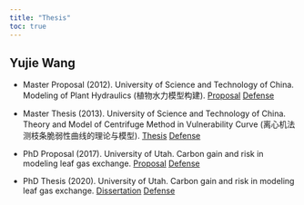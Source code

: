 ```yaml
---
title: "Thesis"
toc: true
---
```


## Yujie Wang

- Master Proposal (2012).
  University of Science and Technology of China.
  Modeling of Plant Hydraulics (植物水力模型构建).
  [Proposal](./theses/wang-2012-ms-proposal.pdf)
  [Defense](./theses/wang-2012-ms-proposal-defense.pdf)

- Master Thesis (2013).
  University of Science and Technology of China.
  Theory and Model of Centrifuge Method in Vulnerability Curve (离心机法测枝条脆弱性曲线的理论与模型).
  [Thesis](./theses/wang-2013-ms-thesis.pdf)
  [Defense](./theses/wang-2013-ms-thesis-defense.pdf)

- PhD Proposal (2017).
  University of Utah.
  Carbon gain and risk in modeling leaf gas exchange.
  [Proposal](./theses/wang-2017-phd-proposal.pdf)
  [Defense](./theses/wang-2017-phd-proposal-defense.pdf)

- PhD Thesis (2020).
  University of Utah.
  Carbon gain and risk in modeling leaf gas exchange.
  [Dissertation](./theses/wang-2020-phd-dissertation.pdf)
  [Defense](./theses/wang-2019-phd-dissertation-defense.pdf)
